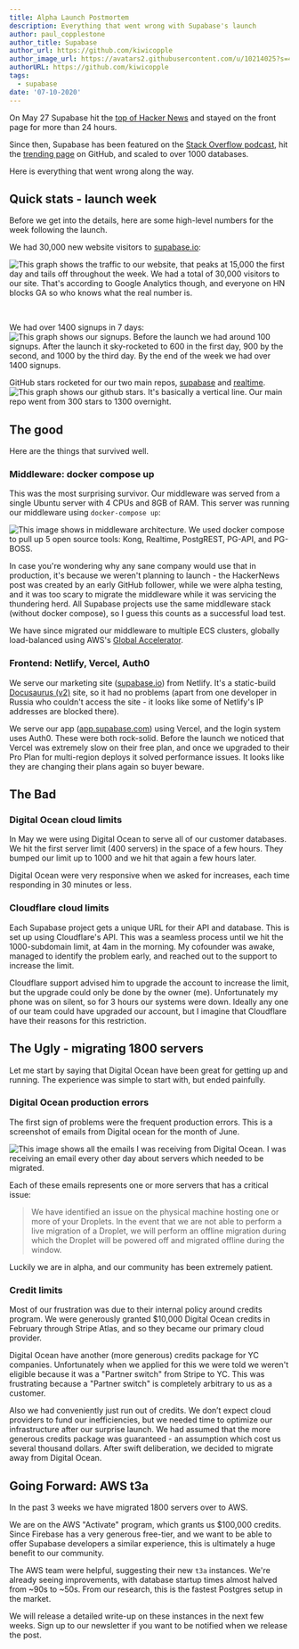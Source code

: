 ```yaml
---
title: Alpha Launch Postmortem
description: Everything that went wrong with Supabase's launch
author: paul_copplestone
author_title: Supabase
author_url: https://github.com/kiwicopple
author_image_url: https://avatars2.githubusercontent.com/u/10214025?s=400&u=c6775be2ae667e2acae3ccd347fed62bb3f5b3e7&v=4
authorURL: https://github.com/kiwicopple
tags:
  - supabase
date: '07-10-2020'
---
```


On May 27 Supabase hit the [top of Hacker News](https://news.ycombinator.com/item?id=23319901) and stayed on the front page for more than 24 hours.

Since then, Supabase has been featured on the [Stack Overflow podcast](https://stackoverflow.blog/2020/06/05/podcast-241-new-tools-for-new-times/), hit the [trending page](https://twitter.com/supabase/status/1268062559023685633) on GitHub, and scaled to over 1000 databases.

Here is everything that went wrong along the way.

## Quick stats - launch week

Before we get into the details, here are some high-level numbers for the week following the launch.

We had 30,000 new website visitors to [supabase.io](/):

![This graph shows the traffic to our website, that peaks at 15,000 the first day and tails off throughout the week. We had a total of 30,000 visitors to our site. That's according to Google Analytics though, and everyone on HN blocks GA so who knows what the real number is.](/images/blog/supabase-traffic-may.png)

<br />

We had over 1400 signups in 7 days:
![This graph shows our signups. Before the launch we had around 100 signups. After the launch it sky-rocketed to 600 in the first day, 900 by the second, and 1000 by the third day. By the end of the week we had over 1400 signups.](/images/blog/hn-launch.png)

GitHub stars rocketed for our two main repos, [supabase](https://github.com/supabase/supabase) and [realtime](https://github.com/supabase/realtime).
![This graph shows our github stars. It's basically a vertical line. Our main repo went from 300 stars to 1300 overnight.](/images/blog/supabase-github-stars-june.png)

## The good

Here are the things that survived well.

### Middleware: docker compose up

This was the most surprising survivor. Our middleware was served from a single Ubuntu server with 4 CPUs and 8GB of RAM. This server was running our middleware using `docker-compose up`:

![This image shows in middleware architecture. We used docker compose to pull up 5 open source tools: Kong, Realtime, PostgREST, PG-API, and PG-BOSS.](/images/blog/supabase-middleware-docker.png)

In case you're wondering why any sane company would use that in production, it's because we weren't planning to launch - the HackerNews post was created by an early GitHub follower, while we were alpha testing, and it was too scary to migrate the middleware while it was servicing the thundering herd. All Supabase projects use the same middleware stack (without docker compose), so I guess this counts as a successful load test.

We have since migrated our middleware to multiple ECS clusters, globally load-balanced using AWS's [Global Accelerator](https://aws.amazon.com/global-accelerator/).

### Frontend: Netlify, Vercel, Auth0

We serve our marketing site ([supabase.io](/)) from Netlify. It's a static-build [Docusaurus (v2)](https://v2.docusaurus.io/) site, so it had no problems (apart from one developer in Russia who couldn't access the site - it looks like some of Netlify's IP addresses are blocked there).

We serve our app ([app.supabase.com](https://app.supabase.com)) using Vercel, and the login system uses Auth0. These were both rock-solid. Before the launch we noticed that Vercel was extremely slow on their free plan, and once we upgraded to their Pro Plan for multi-region deploys it solved performance issues. It looks like they are changing their plans again so buyer beware.

## The Bad

### Digital Ocean cloud limits

In May we were using Digital Ocean to serve all of our customer databases. We hit the first server limit (400 servers) in the space of a few hours. They bumped our limit up to 1000 and we hit that again a few hours later.

Digital Ocean were very responsive when we asked for increases, each time responding in 30 minutes or less.

### Cloudflare cloud limits

Each Supabase project gets a unique URL for their API and database. This is set up using Cloudflare's API. This was a seamless process until we hit the 1000-subdomain limit, at 4am in the morning. My cofounder was awake, managed to identify the problem early, and reached out to the support to increase the limit.

Cloudflare support advised him to upgrade the account to increase the limit, but the upgrade could only be done by the owner (me). Unfortunately my phone was on silent, so for 3 hours our systems were down. Ideally any one of our team could have upgraded our account, but I imagine that Cloudflare have their reasons for this restriction.

## The Ugly - migrating 1800 servers

Let me start by saying that Digital Ocean have been great for getting up and running. The experience was simple to start with, but ended painfully.

### Digital Ocean production errors

The first sign of problems were the frequent production errors. This is a screenshot of emails from Digital ocean for the month of June.

![This image shows all the emails I was receiving from Digital Ocean. I was receiving an email every other day about servers which needed to be migrated.](/images/blog/digital-ocean-emails-errors.png)

Each of these emails represents one or more servers that has a critical issue:

> We have identified an issue on the physical machine hosting one or more of your Droplets. In the event that we are not able to perform a live migration of a Droplet, we will perform an offline migration during which the Droplet will be powered off and migrated offline during the window.

Luckily we are in alpha, and our community has been extremely patient.

### Credit limits

Most of our frustration was due to their internal policy around credits program. We were generously granted $10,000 Digital Ocean credits in February through Stripe Atlas, and so they became our primary cloud provider.

Digital Ocean have another (more generous) credits package for YC companies. Unfortunately when we applied for this we were told we weren't eligible because it was a "Partner switch" from Stripe to YC. This was frustrating because a "Partner switch" is completely arbitrary to us as a customer.

Also we had conveniently just run out of credits. We don’t expect cloud providers to fund our inefficiencies, but we needed time to optimize our infrastructure after our surprise launch. We had assumed that the more generous credits package was guaranteed - an assumption which cost us several thousand dollars. After swift deliberation, we decided to migrate away from Digital Ocean.

## Going Forward: AWS t3a

In the past 3 weeks we have migrated 1800 servers over to AWS.

We are on the AWS "Activate" program, which grants us $100,000 credits. Since Firebase has a very generous free-tier, and we want to be able to offer Supabase developers a similar experience, this is ultimately a huge benefit to our community.

The AWS team were helpful, suggesting their new `t3a` instances. We're already seeing improvements, with database startup times almost halved from ~90s to ~50s. From our research, this is the fastest Postgres setup in the market.

We will release a detailed write-up on these instances in the next few weeks. Sign up to our newsletter if you want to be notified when we release the post.
